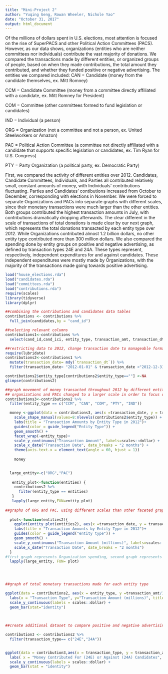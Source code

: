 ```yaml
---
title: "Mini-Project 2"
author: "Yuqing Geng, Rowan Wheeler, Nichole Yao"
date: "October 31, 2017"
output: html_document
---
```


Of the millions of dollars spent in U.S. elections, most attention is focused on the rise of SuperPACS and other Political Action Committees (PACS). However, as our data shows, organizations (entities who are neither committees nor individuals) contribute the vast majority of donations. We compared the transactions made by different entities, or organized groups of people, based on when they made contributions, the total amount they contributed, and whether they funded positive or negative advertising. The entities we compared included:
  CAN = Candidate (money from the candidate themselves, ex. Mitt Romney)
  
  CCM = Candidate Committee (money from a committee directly affiliated with a candidate, ex. Mitt Romney for President)
  
  COM = Committee (other committees formed to fund legislation or candidates)
  
  IND = Individual (a person)
  
  ORG = Organization (not a committee and not a person, ex. United Steelworkers or Amazon)
  
  PAC = Political Action Committee (a committee not directly affiliated with a candidate that supports specific legislation or candidates, ex. Tim Ryan for U.S. Congress)
  
  PTY = Party Organization (a political party, ex. Democratic Party)
  
  First, we compared the activity of different entities over 2012. Candidates, Candidate Committees, Individuals, and Parties all contributed relatively small, constant amounts of money, with Individuals' contributions fluctuating. Parties and Candidates' contibutions increased from October to December, corresponding with elections in November. We were forced to separate Organizations and PACs into separate graphs with different scales, since their monetary transactions were much larger than the other entities. Both groups contributed the highest transaction amounts in July, with contributions dramatically dropping afterwards. 
  The clear different in the scale of transactions of total donations is made clear by our next graph, which represents the total donations transacted by each entity type over 2012. While Organizations contributed almost 1.2 billion dollars, no other entity type contributed more than 300 million dollars. We also compared the spending done by entity groups on positive and negative advertising, as defined by transaction types 24E and 24A. These types represent, respectively, independent expenditures for and against candidates. These independent expenditures were mostly made by Organizations, with the majority of the transactions made going towards positive advertising. 


```r
load("house_elections.rda")
load("candidates.rda")
load("committees.rda")
load("contributions.rda")
require(scales)
library(tidyverse)
library(dplyr)

##combining the contributions and candidates data tables
contributions <- contributions %>%
  full_join(candidates,by = "cand_id")

##selecting relevant columns
contributions1<-contributions %>% 
  select(cand_id,cand_ici, entity_type, transaction_amt, transaction_dt,transaction_type)

##restricting data to 2012, change transaction date to manageable format
require(lubridate)
contributions2<-contributions1 %>%
  mutate(transaction_date= mdy(`transaction_dt`)) %>%
  filter(transaction_date> "2012-01-01" & transaction_date <"2012-12-31")

contributions2$entity_type[contributions2$entity_type==""] <-NA
glimpse(contributions2)

##graph movement of money transacted throughout 2012 by different entity types
## organizations and PACs changed to a larger scale in order to focus on smaller changes of other entity types, which are faceted
contributions3<-contributions2 %>%
  filter(entity_type == c("CCM", "CAN", "COM", "PTY", "IND"))

  money <-ggplot(data = contributions3, aes(x =transaction_date, y = transaction_amt, color = entity_type)) +
    scale_shape_manual(values=8:nlevels(contributions2$entity_type)) + 
    labs(title = "Transaction Amounts by Entity Type in 2012")+
    guides(color = guide_legend("Entity Type")) +
    geom_smooth() +
    facet_wrap(~entity_type)+
    scale_y_continuous("Transaction Amount", labels=scales::dollar) +
    scale_x_date("Transaction Date", date_breaks = "2 months") + 
    theme(axis.text.x = element_text(angle = 60, hjust = 1))
  
    money
  

  large_entity<-c("ORG","PAC")
 
   entity_plot<-function(entities) {
    contributions2 %>%
      filter(entity_type == entities)
   }
   lapply(large_entity,FUN=entity_plot)
   
##graphs of ORG and PAC, using different scales than other faceted graphs
   
  plot<-function(entities2){
    ggplot(entity_plot(entities2), aes(x =transaction_date, y = transaction_amt/1000)) +
    labs(title = "Transaction Amounts by Entity Type in 2012")+
    guides(color = guide_legend("entity type")) +
    geom_smooth() +
    scale_y_continuous("Transaction Amount (millions)", labels=scales::dollar) +
    scale_x_date("Transaction Date", date_breaks = "2 months")
  }
#first graph represents Organization spending, second graph represents PAC spending
  lapply(large_entity, FUN= plot)
  

 
```
  

```r
##graph of total monetary transactions made for each entity type

ggplot(data = contributions2, aes(x = entity_type, y =transaction_amt/1000000))+
  labs(x = "Transaction Type", y="Transaction Amount (millions)", title = "Total Transaction Amount in 2012 for Different Entity Types") +
  scale_y_continuous(labels = scales::dollar) +
  geom_bar(stat="identity")
  
  
```

```r
##create additional dataset to compare positive and negative advertising and which entity types are contributing towards which types of advertising

contribution3 <- contributions2 %>%
  filter(transaction_type== c("24E","24A"))


ggplot(data = contribution3,aes(x = transaction_type, y = transaction_amt/1000000, fill = entity_type))+
  labs( x = "Money Contributed For (24E) or Against (24A) Candidates", y="Transaction Amount (millions)", title = "Type of Spending Done by Entity Types", fill="Entity Type")+
  scale_y_continuous(labels = scales::dollar) +
  geom_bar(stat = "identity")
```

